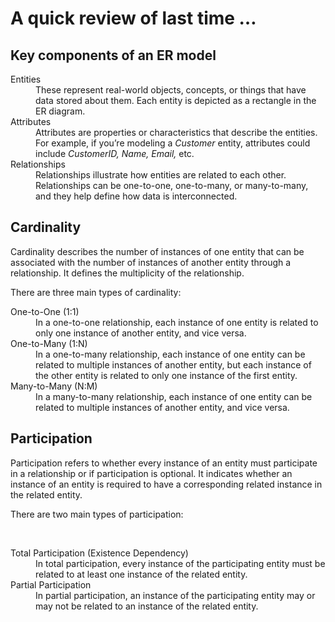 
# A quick review of last time ...

## Key components of an ER model

Entities
: These represent real-world objects, concepts, or things that have data stored about them. Each entity is depicted as a rectangle in the ER diagram.

Attributes
: Attributes are properties or characteristics that describe the entities. For example, if you're modeling a *Customer* entity, attributes could include *CustomerID,* *Name,* *Email,* etc.

Relationships
: Relationships illustrate how entities are related to each other. Relationships can be one-to-one, one-to-many, or many-to-many, and they help define how data is interconnected.

## Cardinality

Cardinality describes the number of instances of one entity that can be associated with the number of instances of another entity through a relationship. It defines the multiplicity of the relationship.

There are three main types of cardinality:

One-to-One (1:1)
: In a one-to-one relationship, each instance of one entity is related to only one instance of another entity, and vice versa.

One-to-Many (1:N)
: In a one-to-many relationship, each instance of one entity can be related to multiple instances of another entity, but each instance of the other entity is related to only one instance of the first entity.

Many-to-Many (N:M)
: In a many-to-many relationship, each instance of one entity can be related to multiple instances of another entity, and vice versa.

## Participation

Participation refers to whether every instance of an entity must participate in a relationship or if participation is optional. It indicates whether an instance of an entity is required to have a corresponding related instance in the related entity.

There are two main types of participation:

<p>&nbsp;</p>

Total Participation (Existence Dependency)
: In total participation, every instance of the participating entity must be related to at least one instance of the related entity. 

Partial Participation
: In partial participation, an instance of the participating entity may or may not be related to an instance of the related entity. 

